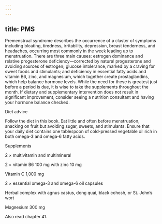 ```yaml
---
---
---
```

title: PMS
---




Premenstrual syndrome describes the occurrence of a cluster of symptoms including bloating, tiredness, irritability, depression, breast tenderness, and headaches, occurring most commonly in the week leading up to menstruation. There are three main causes: estrogen dominance and relative progesterone deficiency—corrected by natural progesterone and avoiding sources of estrogen; glucose intolerance, marked by a craving for sweet foods and stimulants; and deficiency in essential fatty acids and vitamin B6, zinc, and magnesium, which together create prostaglandins, which help balance hormone levels. While the need for these is greatest just before a period is due, it is wise to take the supplements throughout the month. If dietary and supplementary intervention does not result in significant improvement, consider seeing a nutrition consultant and having your hormone balance checked.





Diet advice


Follow the diet in this book. Eat little and often before menstruation, snacking on fruit but avoiding sugar, sweets, and stimulants. Ensure that your daily diet contains one tablespoon of cold-pressed vegetable oil rich in both omega-3 and omega-6 fatty acids.





Supplements


2 × multivitamin and multimineral

2 × vitamin B6 100 mg with zinc 10 mg

Vitamin C 1,000 mg

2 × essential omega-3 and omega-6 oil capsules

Herbal complex with agnus castus, dong quai, black cohosh, or St. John’s wort

Magnesium 300 mg



Also read chapter 41.